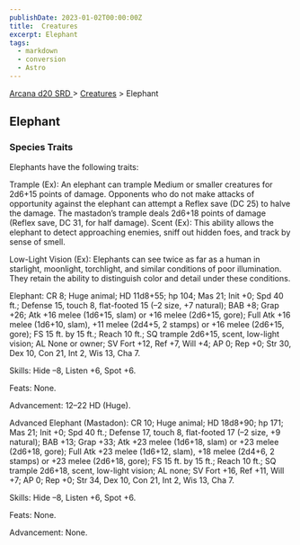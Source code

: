 ```yaml
---
publishDate: 2023-01-02T00:00:00Z
title:  Creatures
excerpt: Elephant
tags:
  - markdown
  - conversion
  - Astro
---
```


[ Arcana d20 SRD ](/#arcanaD20) > [ Creatures](arcana-d20-srd-creatures-index) > Elephant

##  Elephant

###  Species Traits

Elephants have the following traits:

Trample (Ex): An elephant can trample Medium or smaller creatures for 2d6+15
points of damage. Opponents who do not make attacks of opportunity against the
elephant can attempt a Reflex save (DC 25) to halve the damage. The mastadon’s
trample deals 2d6+18 points of damage (Reflex save, DC 31, for half damage).
Scent (Ex): This ability allows the elephant to detect approaching enemies,
sniff out hidden foes, and track by sense of smell.

Low-Light Vision (Ex): Elephants can see twice as far as a human in starlight,
moonlight, torchlight, and similar conditions of poor illumination. They
retain the ability to distinguish color and detail under these conditions.

Elephant: CR 8; Huge animal; HD 11d8+55; hp 104; Mas 21; Init +0; Spd 40 ft.;
Defense 15, touch 8, flat-footed 15 (–2 size, +7 natural); BAB +8; Grap +26;
Atk +16 melee (1d6+15, slam) or +16 melee (2d6+15, gore); Full Atk +16 melee
(1d6+10, slam), +11 melee (2d4+5, 2 stamps) or +16 melee (2d6+15, gore); FS 15
ft. by 15 ft.; Reach 10 ft.; SQ trample 2d6+15, scent, low-light vision; AL
None or owner; SV Fort +12, Ref +7, Will +4; AP 0; Rep +0; Str 30, Dex 10, Con
21, Int 2, Wis 13, Cha 7.

Skills: Hide –8, Listen +6, Spot +6.

Feats: None.

Advancement: 12–22 HD (Huge).

Advanced Elephant (Mastadon): CR 10; Huge animal; HD 18d8+90; hp 171; Mas 21;
Init +0; Spd 40 ft.; Defense 17, touch 8, flat-footed 17 (–2 size, +9
natural); BAB +13; Grap +33; Atk +23 melee (1d6+18, slam) or +23 melee
(2d6+18, gore); Full Atk +23 melee (1d6+12, slam), +18 melee (2d4+6, 2 stamps)
or +23 melee (2d6+18, gore); FS 15 ft. by 15 ft.; Reach 10 ft.; SQ trample
2d6+18, scent, low-light vision; AL none; SV Fort +16, Ref +11, Will +7; AP 0;
Rep +0; Str 34, Dex 10, Con 21, Int 2, Wis 13, Cha 7.

Skills: Hide –8, Listen +6, Spot +6.

Feats: None.

Advancement: None.

